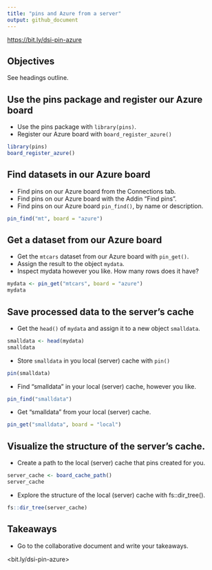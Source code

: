 ```yaml
---
title: "pins and Azure from a server"
output: github_document
---
```


<https://bit.ly/dsi-pin-azure>

## Objectives

See headings outline.



## Use the pins package and register our Azure board

* Use the pins package with `library(pins)`.
* Register our Azure board with `board_register_azure()`

```r
library(pins)
board_register_azure()
```



## Find datasets in our Azure board

* Find pins on our Azure board from the Connections tab.
* Find pins on our Azure board with the Addin "Find pins".
* Find pins on our Azure board `pin_find()`, by name or description.

```r
pin_find("mt", board = "azure")
```



## Get a dataset from our Azure board

* Get the `mtcars` dataset from our Azure board with `pin_get()`.
* Assign the result to the object `mydata`.
* Inspect mydata however you like. How many rows does it have?

```r
mydata <- pin_get("mtcars", board = "azure")
mydata
```



## Save processed data to the server's cache

* Get the `head()` of `mydata` and assign it to a new object `smalldata`.

```r
smalldata <- head(mydata)
smalldata
```

* Store `smalldata` in you local (server) cache with `pin()`

```r
pin(smalldata)
```

* Find "smalldata" in your local (server) cache, however you like.

```r
pin_find("smalldata")
```

* Get "smalldata" from your local (server) cache.

```r
pin_get("smalldata", board = "local")
```



## Visualize the structure of the server's cache.

* Create a path to the local (server) cache that pins created for you.

```r
server_cache <- board_cache_path()
server_cache
```

* Explore the structure of the local (server) cache with fs::dir_tree().

```r
fs::dir_tree(server_cache)
```



## Takeaways

* Go to the collaborative document and write your takeaways.

<bit.ly/dsi-pin-azure>
